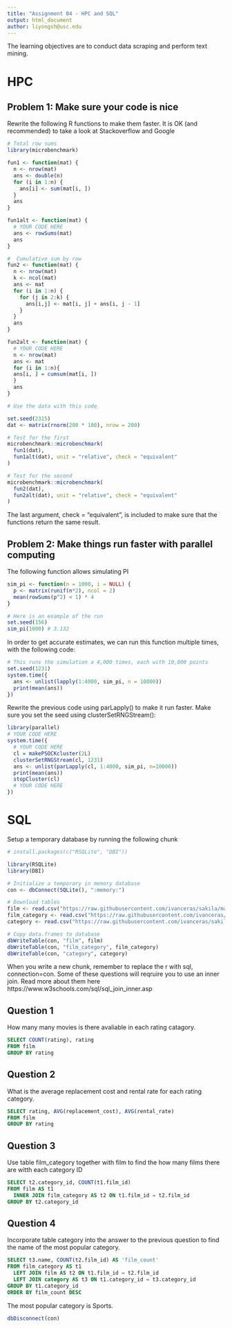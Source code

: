 ```yaml
---
title: "Assignment 04 - HPC and SQL"
output: html_document
author: liyongsh@usc.edu
---
```



The learning objectives are to conduct data scraping and perform text mining.

# HPC
## Problem 1: Make sure your code is nice

Rewrite the following R functions to make them faster. It is OK (and recommended) to take a look at Stackoverflow and Google

```r
# Total row sums
library(microbenchmark)

fun1 <- function(mat) {
  n <- nrow(mat)
  ans <- double(n) 
  for (i in 1:n) {
    ans[i] <- sum(mat[i, ])
  }
  ans
}

fun1alt <- function(mat) {
  # YOUR CODE HERE
  ans <- rowSums(mat)
  ans
}

#  Cumulative sum by row
fun2 <- function(mat) {
  n <- nrow(mat)
  k <- ncol(mat)
  ans <- mat
  for (i in 1:n) {
    for (j in 2:k) {
      ans[i,j] <- mat[i, j] + ans[i, j - 1]
    }
  }
  ans
}

fun2alt <- function(mat) {
  # YOUR CODE HERE
  n <- nrow(mat)
  ans <- mat
  for (i in 1:n){
  ans[i, ] = cumsum(mat[i, ])
  }
  ans
}

```





```r

# Use the data with this code

set.seed(2315)
dat <- matrix(rnorm(200 * 100), nrow = 200)

# Test for the first
microbenchmark::microbenchmark(
  fun1(dat),
  fun1alt(dat), unit = "relative", check = "equivalent"
)

# Test for the second
microbenchmark::microbenchmark(
  fun2(dat),
  fun2alt(dat), unit = "relative", check = "equivalent"
)

```


The last argument, check = “equivalent”, is included to make sure that the functions return the same result.

## Problem 2: Make things run faster with parallel computing

The following function allows simulating PI

```r
sim_pi <- function(n = 1000, i = NULL) {
  p <- matrix(runif(n*2), ncol = 2)
  mean(rowSums(p^2) < 1) * 4
}

# Here is an example of the run
set.seed(156)
sim_pi(1000) # 3.132
```

In order to get accurate estimates, we can run this function multiple times, with the following code:

```r

# This runs the simulation a 4,000 times, each with 10,000 points
set.seed(1231)
system.time({
  ans <- unlist(lapply(1:4000, sim_pi, n = 10000))
  print(mean(ans))
})
```


Rewrite the previous code using parLapply() to make it run faster. Make sure you set the seed using clusterSetRNGStream():
```r
library(parallel)
# YOUR CODE HERE
system.time({
  # YOUR CODE HERE
  cl = makePSOCKcluster(2L)
  clusterSetRNGStream(cl, 1231)
  ans <- unlist(parLapply(cl, 1:4000, sim_pi, n=10000))
  print(mean(ans))
  stopCluster(cl)
  # YOUR CODE HERE
})
```

# SQL

Setup a temporary database by running the following chunk

```r
# install.packages(c("RSQLite", "DBI"))

library(RSQLite)
library(DBI)

# Initialize a temporary in memory database
con <- dbConnect(SQLite(), ":memory:")

# Download tables
film <- read.csv("https://raw.githubusercontent.com/ivanceras/sakila/master/csv-sakila-db/film.csv")
film_category <- read.csv("https://raw.githubusercontent.com/ivanceras/sakila/master/csv-sakila-db/film_category.csv")
category <- read.csv("https://raw.githubusercontent.com/ivanceras/sakila/master/csv-sakila-db/category.csv")

# Copy data.frames to database
dbWriteTable(con, "film", film)
dbWriteTable(con, "film_category", film_category)
dbWriteTable(con, "category", category)
```

When you write a new chunk, remember to replace the r with sql, connection=con. Some of these questions will reqruire you to use an inner join. Read more about them here https://www.w3schools.com/sql/sql_join_inner.asp

## Question 1

How many many movies is there avaliable in each rating catagory.
```sql
SELECT COUNT(rating), rating
FROM film
GROUP BY rating
```

## Question 2
What is the average replacement cost and rental rate for each rating category.

```sql
SELECT rating, AVG(replacement_cost), AVG(rental_rate)
FROM film
GROUP BY rating
```

## Question 3
Use table film_category together with film to find the how many films there are witth each category ID

```sql
SELECT t2.category_id, COUNT(t1.film_id)
FROM film AS t1
  INNER JOIN film_category AS t2 ON t1.film_id = t2.film_id
GROUP BY t2.category_id
```



## Question 4
Incorporate table category into the answer to the previous question to find the name of the most popular category.

```sql

SELECT t3.name, COUNT(t2.film_id) AS 'film_count'
FROM film_category AS t1
  LEFT JOIN film AS t2 ON t1.film_id = t2.film_id
  LEFT JOIN category AS t3 ON t1.category_id = t3.category_id
GROUP BY t1.category_id
ORDER BY film_count DESC

```
The most popular category is Sports.

```r
dbDisconnect(con)
```
